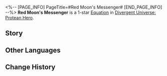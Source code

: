 <%-- [PAGE_INFO]
PageTitle=#Red Moon's Messenger#
[END_PAGE_INFO] --%>
{{Equation Infobox
|period   = Protean Hero
|rarity   = 1
|path1    = Destruction*2
|path2    = Elation*2
|effect   = Increases "{{Trait|Blazar}}" Base Value by {{Color|h|50%}}. After any ally target launches a Follow-up ATK, the ally target with the lowest current HP percentage restores HP equal to {{Color|h|10%}} of their Max HP.
|mentions = Zagreus
}}
'''Red Moon's Messenger''' is a 1-star [[Divergent Universe: Protean Hero/Equatoins|Equation]] in [[Divergent Universe: Protean Hero]].

==Story==
{{Description|I inscribed those despicable villains onto the stone tablet, so that you may know<br />Why Paestum fell overnight.<br />The messengers of calamity divined of the Thief Star upon the ground, declaring that the end is nigh.<br />Why not live it up, embracing every forbidden delight? Revel in hedonism and plunge into games without reserve!<br />If you have a grudge, pierce your enemy's chests right now.<br />If you have no worries, then scatter your life's savings across the streets.<br />Gamblers wager their souls, and thieves break down doors with bold strides and snatch gold coins with glee.<br />The crimson moon never rises, yet the honest speak lies, the revered choke the life out of their loved ones<br />The children who smiled warmly at others yesterday transform into minions of Zagreus overnight.<br />You ask why I'm still alive? There's only one means to survive.}}
<!--
==Gameplay Notes==
* 
-->
==Other Languages==
{{Other Languages
|en   = Red Moon's Messenger
|zhs  = 红月使者
|zht  = 紅月使者
|ja   = {{Rubi|赤|あか}}の{{Rubi|月|つき}}の{{Rubi|使者|ししゃ}}
|ko   = 붉은 달의 사자
|es   = Emisario de la luna escarlata
|fr   = Messager de la lune rouge
|ru   = Посланник красной луны
|th   = ผู้ส่งสารจันทร์สีชาด
|vi   = Sứ Giả Trăng Đỏ
|de   = Bote des roten Mondes
|id   = Red Moon's Messenger
|pt   = Mensageiro da Lua Vermelha
}}

==Change History==
{{Change History|3.1}}